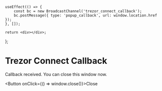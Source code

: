 
    useEffect(() => {
        const bc = new BroadcastChannel('trezor_connect_callback');
        bc.postMessage({ type: 'popup_callback', url: window.location.href });
    }, []);

    return <div></div>;

};

# Trezor Connect Callback

Callback received. You can close this window now.

<Button onClick={() => window.close()}>Close</Button>

<CallbackHandler />
